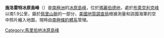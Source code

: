{{coord|75|3|S|134|15|W|display=title}}

'''施洛雷特冰原島峰'''（{{lang-en|Schloredt Nunatak}}）是[[南極洲|南極洲]]的[[冰原島峰|冰原島峰]]，位於[[瑪麗伯德地|瑪麗伯德地]]，處於[[布萊克利克峰|布萊克利克峰]]以南1.9公里，屬於[[佩里山脈|佩里山脈]]的一部分，[[美國地質調查局|美國地質調查局]]根據測量和該國海軍的空中照片繪入地圖，現時由[[南極條約體系|南極條約體系]]管理。

{{DEFAULTSORT:Schloredt Nunatak}}
[[Category:馬里伯地冰原島峰|Category:馬里伯地冰原島峰]]


{{MarieByrdLand-geo-stub}}
